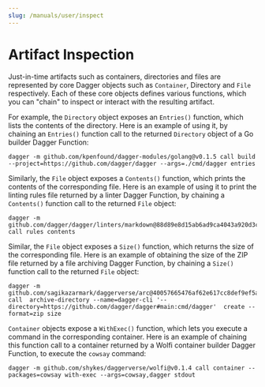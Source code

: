 ```yaml
---
slug: /manuals/user/inspect
---
```


# Artifact Inspection

Just-in-time artifacts such as containers, directories and files are represented by core Dagger objects such as `Container`, Directory and `File` respectively. Each of these core objects defines various functions, which you can "chain" to inspect or interact with the resulting artifact.

For example, the `Directory` object exposes an `Entries()` function, which lists the contents of the directory. Here is an example of using it, by chaining an `Entries()` function call to the returned `Directory` object of a Go builder Dagger Function:

```shell
dagger -m github.com/kpenfound/dagger-modules/golang@v0.1.5 call build --project=https://github.com/dagger/dagger --args=./cmd/dagger entries
```

Similarly, the `File` object exposes a `Contents()` function, which prints the contents of the corresponding file. Here is an example of using it to print the linting rules file returned by a linter Dagger Function, by chaining a `Contents()` function call to the returned `File` object:

```shell
dagger -m github.com/dagger/dagger/linters/markdown@88d89e8d15ab6ad9ca4043a920d3cd735a6405fd call rules contents
```

Similar, the `File` object exposes a `Size()` function, which returns the size of the corresponding file. Here is an example of obtaining the size of the ZIP file returned by a file archiving Dagger Function, by chaining a `Size()` function call to the returned `File` object:

```shell
dagger -m github.com/sagikazarmark/daggerverse/arc@40057665476af62e617cc8def9ef5a87735264a9 call  archive-directory --name=dagger-cli '--directory=https://github.com/dagger/dagger#main:cmd/dagger'  create --format=zip size
```

`Container` objects expose a `WithExec()` function, which lets you execute a command in the corresponding container. Here is an example of chaining this function call to a container returned by a Wolfi container builder Dagger Function, to execute the `cowsay` command:

```shell
dagger -m github.com/shykes/daggerverse/wolfi@v0.1.4 call container --packages=cowsay with-exec --args=cowsay,dagger stdout
```
